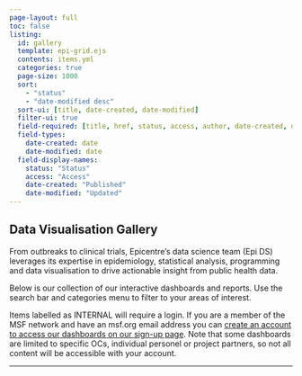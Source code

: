 ```yaml
---
page-layout: full
toc: false
listing:
  id: gallery
  template: epi-grid.ejs
  contents: items.yml
  categories: true
  page-size: 1000
  sort: 
    - "status" 
    - "date-modified desc"
  sort-ui: [title, date-created, date-modified]
  filter-ui: true
  field-required: [title, href, status, access, author, date-created, date-modified]
  field-types:
    date-created: date
    date-modified: date
  field-display-names:
    status: "Status"
    access: "Access"
    date-created: "Published"
    date-modified: "Updated"
---
```


## Data Visualisation Gallery

From outbreaks to clinical trials, Epicentre's data science team (Epi DS) leverages its expertise in epidemiology, statistical analysis, programming and data visualisation to drive actionable insight from public health data.

Below is our collection of our interactive dashboards and reports. Use the search bar and categories menu to filter to your areas of interest.

Items labelled as [INTERNAL]{.tag .status-internal} will require a login. If you are a member of the MSF network and have an msf.org email address you can [create an account to access our dashboards on our sign-up page](https://reports.msf.net/signup/){target="_blank"}. Note that some dashboards are limited to specific OCs, individual personel or project partners, so not all content will be accessible with your account.

---

::: {#gallery}
:::